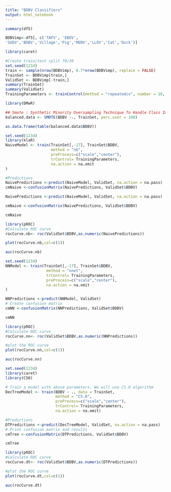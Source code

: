 ---
title: "BDBV Classifiers"
output: html_notebook
---



```{r}
summary(df5)
```

```{r}
BDBVimp<-df5[, c('TAFV', 'EBOV',
'SUDV','BDBV','Village','Pig','MENV','LLOV','Cat','Duck')]
```
```{r}
library(caret)
```
```{r}
#Create train/test split 70/30
set.seed(1234)
train <- sample(nrow(BDBVimp), 0.7*nrow(BDBVimp), replace = FALSE)
TrainSet <- BDBVimp[train,]
ValidSet <- BDBVimp[-train,]
summary(TrainSet)
summary(ValidSet)
TrainingParameters <- trainControl(method = "repeatedcv", number = 10, repeats=10)
```
```{r}
library(DMwR)

## Smote : Synthetic Minority Oversampling Technique To Handle Class Imbalance In Binary Classification; code below puts it at 1:1 balance
balanced.data <- SMOTE(BDBV ~., TrainSet, perc.over = 100)

as.data.frame(table(balanced.data$BDBV))
```



```{r}
set.seed(1234)
library(klaR)
NaiveModel <- train(TrainSet[,-17], TrainSet$BDBV, 
                    method = "nb",
                    preProcess=c("scale","center"),
                    trControl= TrainingParameters,
                    na.action = na.omit
)

#Predictions
NaivePredictions <-predict(NaiveModel, ValidSet, na.action = na.pass)
cmNaive <-confusionMatrix(NaivePredictions, ValidSet$BDBV)
```

```{r}
NaivePredictions <-predict(NaiveModel, ValidSet, na.action = na.pass)
```

```{r}
cmNaive <-confusionMatrix(NaivePredictions, ValidSet$BDBV)
```

```{r}
cmNaive
```

```{r}
library(pROC)
#Calculate ROC curve
rocCurve.nb<- roc(ValidSet$BDBV,as.numeric(NaivePredictions))
```

```{r}
plot(rocCurve.nb,col=c(1))
```

```{r}
auc(rocCurve.nb)
```

```{r}
set.seed(1234)
NNModel <- train(TrainSet[,-17], TrainSet$BDBV,
                  method = "nnet",
                  trControl= TrainingParameters,
                  preProcess=c("scale","center"),
                  na.action = na.omit
)
```

```{r}
NNPredictions <-predict(NNModel, ValidSet)
# Create confusion matrix
cmNN <-confusionMatrix(NNPredictions, ValidSet$BDBV)
```

```{r}
cmNN
```

```{r}
library(pROC)
#Calculate ROC curve
rocCurve.nn<- roc(ValidSet$BDBV,as.numeric(NNPredictions))
```

```{r}
#plot the ROC curve
plot(rocCurve.nn,col=c(1))
```

```{r}
auc(rocCurve.nn)
```

```{r}
set.seed(1234)
library(caret)
library(C50)
```

```{r}

# Train a model with above parameters. We will use C5.0 algorithm
DecTreeModel <- train(BDBV ~ ., data = TrainSet, 
                      method = "C5.0",
                      preProcess=c("scale","center"),
                      trControl= TrainingParameters,
                      na.action = na.omit)
```
```{r}
#Predictions
DTPredictions <-predict(DecTreeModel, ValidSet, na.action = na.pass)
# Print confusion matrix and results
cmTree <-confusionMatrix(DTPredictions, ValidSet$BDBV)
```

```{r}
cmTree
```

```{r}
library(pROC)
#Calculate ROC curve
rocCurve.dt<- roc(ValidSet$BDBV,as.numeric(DTPredictions))
```

```{r}
#plot the ROC curve
plot(rocCurve.dt,col=c(1))
```

```{r}
auc(rocCurve.dt)
```

